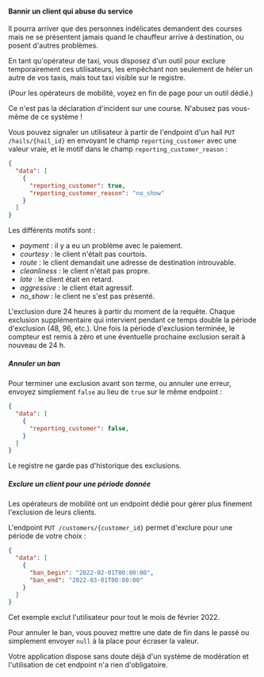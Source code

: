 
#### Bannir un client qui abuse du service

Il pourra arriver que des personnes indélicates demandent des courses mais ne se présentent jamais
quand le chauffeur arrive à destination, ou posent d'autres problèmes.

En tant qu'opérateur de taxi, vous disposez d'un outil pour exclure temporairement ces utilisateurs,
les empêchant non seulement de héler un autre de vos taxis, mais tout taxi visible sur le registre.

(Pour les opérateurs de mobilité, voyez en fin de page pour un outil dédié.)

<InfoBox>Ce n'est pas la déclaration d'incident sur une course. N'abusez pas vous-même de ce système !</InfoBox>

Vous pouvez signaler un utilisateur à partir de l'endpoint d'un hail `PUT /hails/{hail_id}`
en envoyant le champ `reporting_customer` avec une valeur vraie,  et le motif dans le
champ `reporting_customer_reason` :

```json
{
  "data": [
    {
      "reporting_customer": true,
      "reporting_customer_reason": "no_show"
    }
  ]
}
```

Les différents motifs sont :

* *payment* : il y a eu un problème avec le paiement.
* *courtesy* : le client n'était pas courtois.
* *route* : le client demandait une adresse de destination introuvable.
* *cleanliness* : le client n'était pas propre.
* *late* : le client était en retard.
* *aggressive* : le client était agressif.
* *no_show* : le client ne s'est pas présenté.

L'exclusion dure 24 heures à partir du moment de la requête.
Chaque exclusion supplémentaire qui intervient pendant ce temps double la période
d'exclusion (48, 96, etc.). Une fois la période d'exclusion terminée, le compteur est
remis à zéro et une éventuelle prochaine exclusion serait à nouveau de 24 h.

##### Annuler un ban

Pour terminer une exclusion avant son terme, ou annuler une erreur, envoyez simplement
`false` au lieu de `true` sur le même endpoint :

```json
{
  "data": [
    {
      "reporting_customer": false,
    }
  ]
}
```

Le registre ne garde pas d'historique des exclusions.

##### Exclure un client pour une période donnée

Les opérateurs de mobilité ont un endpoint dédié pour gérer plus finement l'exclusion
de leurs clients.

L'endpoint `PUT ​/customers​/{customer_id}` permet d'exclure pour une période de votre choix :

```json
{
  "data": [
    {
      "ban_begin": "2022-02-01T00:00:00",
      "ban_end": "2022-03-01T00:00:00"
    }
  ]
}
```

Cet exemple exclut l'utilisateur pour tout le mois de février 2022.

Pour annuler le ban, vous pouvez mettre une date de fin dans le passé ou simplement envoyer `null` à la place pour
écraser la valeur.

Votre application dispose sans doute déjà d'un système de modération et l'utilisation
de cet endpoint n'a rien d'obligatoire.
